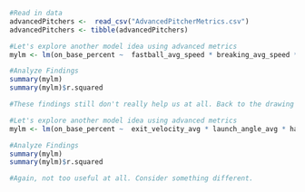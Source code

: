 ```r
#Read in data
advancedPitchers <-  read_csv("AdvancedPitcherMetrics.csv")
advancedPitchers <- tibble(advancedPitchers)

```


```r
#Let's explore another model idea using advanced metrics
mylm <- lm(on_base_percent ~  fastball_avg_speed * breaking_avg_speed * offspeed_avg_speed * fastball_avg_spin * breaking_avg_spin * offspeed_avg_spin, data = advancedPitchers)

#Analyze Findings
summary(mylm)
summary(mylm)$r.squared 

#These findings still don't really help us at all. Back to the drawing board.

```


```r
#Let's explore another model idea using advanced metrics
mylm <- lm(on_base_percent ~  exit_velocity_avg * launch_angle_avg * hard_hit_percent * sweet_spot_percent * barrel_batted_rate * solidcontact_percent,  data = advancedPitchers)

#Analyze Findings
summary(mylm)
summary(mylm)$r.squared 

#Again, not too useful at all. Consider something different.
```

